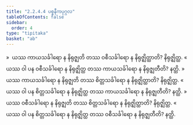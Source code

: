 ```yaml
---
title: "2.2.4.4 ပစ္စနီကပုဂ္ဂလ"
tableOfContents: false
sidebar:
  order: 4
type: "tipitaka"
basket: "ab"
---
```



<DynamicBreadcrumb />

<Division number="103">

<Paragraph number="459">
»  ယဿ ကာယသင်္ခါရော န နိရုဇ္ဈတိ တဿ ဝစီသင်္ခါရော န နိရုဇ္ဈိတ္ထာတိ? နိရုဇ္ဈိတ္ထ.
</Paragraph>

<Paragraph number="460">
«  ယဿ ဝါ ပန ဝစီသင်္ခါရော န နိရုဇ္ဈိတ္ထ တဿ ကာယသင်္ခါရော န နိရုဇ္ဈတီတိ? နတ္ထိ.
</Paragraph>

<Paragraph number="461">
»  ယဿ ကာယသင်္ခါရော န နိရုဇ္ဈတိ တဿ စိတ္တသင်္ခါရော န နိရုဇ္ဈိတ္ထာတိ? နိရုဇ္ဈိတ္ထ.
</Paragraph>

<Paragraph number="462">
«  ယဿ ဝါ ပန စိတ္တသင်္ခါရော န နိရုဇ္ဈိတ္ထ တဿ ကာယသင်္ခါရော န နိရုဇ္ဈတီတိ? နတ္ထိ.
</Paragraph>

</Division>
<Division number="104">

<Paragraph number="463">
»  ယဿ ဝစီသင်္ခါရော န နိရုဇ္ဈတိ တဿ စိတ္တသင်္ခါရော န နိရုဇ္ဈိတ္ထာတိ? နိရုဇ္ဈိတ္ထ.
</Paragraph>

<Paragraph number="464">
«  ယဿ ဝါ ပန စိတ္တသင်္ခါရော န နိရုဇ္ဈိတ္ထ တဿ ဝစီသင်္ခါရော န နိရုဇ္ဈတီတိ? နတ္ထိ.
</Paragraph>
</Division>